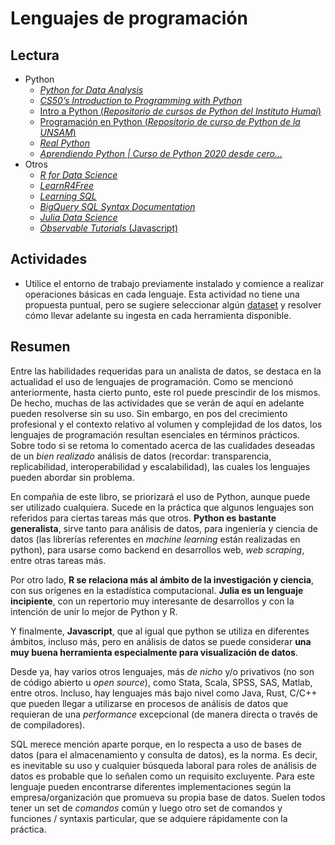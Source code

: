 # Lenguajes de programación

## Lectura

- Python
    - [_Python for Data Analysis_](https://wesmckinney.com/book)
    - [_CS50’s Introduction to Programming with Python_](https://cs50.harvard.edu/python/2022/)
    - [Intro a Python (_Repositorio de cursos de Python del Instituto Humai_)](https://github.com/institutohumai/cursos-python)
    - [Programación en Python (_Repositorio de curso de Python de la UNSAM_)](https://github.com/python-unsam/Programacion_en_Python_UNSAM/tree/master/Notas)
    - [_Real Python_](https://realpython.com/)
    - [_Aprendiendo Python | Curso de Python 2020 desde cero..._](https://www.youtube.com/playlist?list=PLZMkywH6sgYja6iXYNFTAcItHHvt842gH)

- Otros
    - [_R for Data Science_](https://r4ds.had.co.nz/)
    - [_LearnR4Free_](https://www.learnr4free.com/index.html)
    - [_Learning SQL_](https://www.r-5.org/files/books/computers/languages/sql/mysql/Alan_Beaulieu-Learning_SQL-EN.pdf)
    - [_BigQuery SQL Syntax Documentation_](https://cloud.google.com/bigquery/docs/reference/standard-sql/query-syntax)
    - [_Julia Data Science_](https://juliadatascience.io/)
    - [_Observable Tutorials_ (Javascript)](https://observablehq.com/tutorials)

## Actividades

- Utilice el entorno de trabajo previamente instalado y comience a realizar operaciones básicas en cada lenguaje. Esta actividad no tiene una propuesta puntual, pero se sugiere seleccionar algún [dataset](https://drive.google.com/drive/folders/1Lprg5DfAXRnUcmYi5TdzfpKIzQ49ITuq?usp=share_link) y resolver cómo llevar adelante su ingesta en cada herramienta disponible.

## Resumen

Entre las habilidades requeridas para un analista de datos, se destaca en la actualidad el uso de lenguajes de programación. Como se mencionó anteriormente, hasta cierto punto, este rol puede prescindir de los mismos. De hecho, muchas de las actividades que se verán de aquí en adelante pueden resolverse sin su uso. Sin embargo, en pos del crecimiento profesional y el contexto relativo al volumen y complejidad de los datos, los lenguajes de programación resultan esenciales en términos prácticos. Sobre todo si se retoma lo comentado acerca de las cualidades deseadas de un _bien realizado_ análisis de datos (recordar: transparencia, replicabilidad, interoperabilidad y escalabilidad), las cuales los lenguajes pueden abordar sin problema.

En compañia de este libro, se priorizará el uso de Python, aunque puede ser utilizado cualquiera. Sucede en la práctica que algunos lenguajes son referidos para ciertas tareas más que otros. **Python es bastante generalista**, sirve tanto para análisis de datos, para ingeniería y ciencia de datos (las librerías referentes en _machine learning_ están realizadas en python), para usarse como backend en desarrollos web, _web scraping_, entre otras tareas más. 

Por otro lado, **R se relaciona más al ámbito de la investigación y ciencia**, con sus orígenes en la estadística computacional. **Julia es un lenguaje incipiente**, con un repertorio muy interesante de desarrollos y con la intención de unir lo mejor de Python y R. 

Y finalmente, **Javascript**, que al igual que python se utiliza en diferentes ámbitos, incluso más, pero en análisis de datos se puede considerar **una muy buena herramienta especialmente para visualización de datos**.

Desde ya, hay varios otros lenguajes, más _de nicho_ y/o privativos (no son de código abierto u _open source_), como Stata, Scala, SPSS, SAS, Matlab, entre otros. Incluso, hay lenguajes más bajo nivel como Java, Rust, C/C++ que pueden llegar a utilizarse en procesos de análisis de datos que requieran de una _performance_ excepcional (de manera directa o través de de compiladores).

SQL merece mención aparte porque, en lo respecta a uso de bases de datos (para el almacenamiento y consulta de datos), es la norma. Es decir, es inevitable su uso y cualquier búsqueda laboral para roles de análisis de datos es probable que lo señalen como un requisito excluyente. Para este lenguaje pueden encontrarse diferentes implementaciones según la empresa/organización que promueva su propia base de datos. Suelen todos tener un set de _comandos_ común y luego otro set de comandos y funciones / syntaxis particular, que se adquiere rápidamente con la práctica.